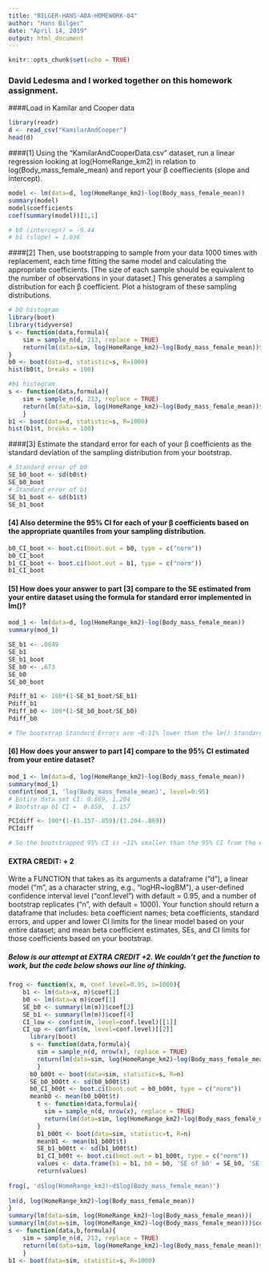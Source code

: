 ```yaml
---
title: "BILGER-HANS-ADA-HOMEWORK-04"
author: "Hans Bilger"
date: "April 14, 2019"
output: html_document
---
```


```r
knitr::opts_chunk$set(echo = TRUE)
```
### David Ledesma and I worked together on this homework assignment.

####Load in Kamilar and Cooper data
```r
library(readr)
d <- read_csv("KamilarAndCooper")
head(d)
```


####[1] Using the “KamilarAndCooperData.csv” dataset, run a linear regression looking at log(HomeRange_km2) in relation to log(Body_mass_female_mean) and report your β coeffiecients (slope and intercept).
```r

model <- lm(data=d, log(HomeRange_km2)~log(Body_mass_female_mean))
summary(model)
model$coefficients
coef(summary(model))[1,1]

# b0 (intercept) = -9.44
# b1 (slope) = 1.036

```

####[2] Then, use bootstrapping to sample from your data 1000 times with replacement, each time fitting the same model and calculating the appropriate coefficients. [The size of each sample should be equivalent to the number of observations in your dataset.] This generates a sampling distribution for each β coefficient. Plot a histogram of these sampling distributions.

```r
# b0 histogram
library(boot)
library(tidyverse)
s <- function(data,formula){  
	sim = sample_n(d, 213, replace = TRUE)
	return(lm(data=sim, log(HomeRange_km2)~log(Body_mass_female_mean))$coef[1])  
}
b0 <- boot(data=d, statistic=s, R=1000) 
hist(b0$t, breaks = 100)
```

```r
#b1 histogram
s <- function(data,formula){  
	sim = sample_n(d, 213, replace = TRUE)
	return(lm(data=sim, log(HomeRange_km2)~log(Body_mass_female_mean))$coef[2])  
	}
b1 <- boot(data=d, statistic=s, R=1000) 
hist(b1$t, breaks = 100)
```

####[3] Estimate the standard error for each of your β coefficients as the standard deviation of the sampling distribution from your bootstrap.
```r
# Standard error of b0
SE_b0_boot <- sd(b0$t)
SE_b0_boot
# Standard error of b1
SE_b1_boot <- sd(b1$t)
SE_b1_boot
```

#### [4] Also determine the 95% CI for each of your β coefficients based on the appropriate quantiles from your sampling distribution.
```r
b0_CI_boot <- boot.ci(boot.out = b0, type = c("norm"))
b0_CI_boot
b1_CI_boot <- boot.ci(boot.out = b1, type = c("norm"))
b1_CI_boot
```
#### [5] How does your answer to part [3] compare to the SE estimated from your entire dataset using the formula for standard error implemented in lm()?

```r
mod_1 <- lm(data=d, log(HomeRange_km2)~log(Body_mass_female_mean))
summary(mod_1)

SE_b1 <- .0849
SE_b1
SE_b1_boot
SE_b0 <- .673
SE_b0
SE_b0_boot

Pdiff_b1 <- 100*(1-SE_b1_boot/SE_b1)
Pdiff_b1
Pdiff_b0 <- 100*(1-SE_b0_boot/SE_b0)
Pdiff_b0

# The bootstrap Standard Errors are ~8-11% lower than the lm() Standard Errors.
```


#### [6] How does your answer to part [4] compare to the 95% CI estimated from your entire dataset?

```r
mod_1 <- lm(data=d, log(HomeRange_km2)~log(Body_mass_female_mean))
summary(mod_1)
confint(mod_1, 'log(Body_mass_female_mean)', level=0.95)
# Entire data set CI: 0.869, 1.204
# Bootstrap b1 CI =  0.859,  1.157 

PCIdiff <- 100*(1-(1.157-.859)/(1.204-.869))
PCIdiff

# So the bootstrapped 95% CI is ~11% smaller than the 95% CI from the entire dataset. 
```
#### EXTRA CREDIT: + 2
Write a FUNCTION that takes as its arguments a dataframe (“d”), a linear model (“m”, as a character string, e.g., “logHR~logBM”), a user-defined confidence interval level (“conf.level”) with default = 0.95, and a number of bootstrap replicates (“n”, with default = 1000). Your function should return a dataframe that includes: beta coefficient names; beta coefficients, standard errors, and upper and lower CI limits for the linear model based on your entire dataset; and mean beta coefficient estimates, SEs, and CI limits for those coefficients based on your bootstrap.

##### Below is our attempt at EXTRA CREDIT +2. We couldn't get the function to work, but the code below shows our line of thinking.

```r
frog <- function(x, m, conf.level=0.95, n=1000){
    b1 <- lm(data=x, m)$coef[2] 
    b0 <- lm(data=x m)$coef[1]
    SE_b0 <- summary(lm(m))$coef[3]
    SE_b1 <- summary(lm(m))$coef[4]
    CI_low <- confint(m, level=conf.level)[[1]]
    CI_up <- confint(m, level=conf.level)[[2]]
      library(boot)
      s <- function(data,formula){  
    	sim = sample_n(d, nrow(x), replace = TRUE)
	    return(lm(data=sim, log(HomeRange_km2)~log(Body_mass_female_mean))$coef[1])  
    	}
      b0_b00t <- boot(data=sim, statistic=s, R=n)
      SE_b0_b00tt <- sd(b0_b00t$t)
      b0_CI_b00t <- boot.ci(boot.out = b0_b00t, type = c("norm"))
      meanb0 <- mean(b0_b00t$t)
        t <- function(data,formula){  
    	  sim = sample_n(d, nrow(x), replace = TRUE)
	      return(lm(data=sim, log(HomeRange_km2)~log(Body_mass_female_mean))$coef[2])  
      	}
        b1_b00t <- boot(data=sim, statistic=t, R=n)
        meanb1 <- mean(b1_b00t$t)
        SE_b1_b00tt <- sd(b1_b00t$t)
        b1_CI_b00t <- boot.ci(boot.out = b1_b00t, type = c("norm"))
        values <- data.frame(b1 = b1, b0 = b0, 'SE of b0' = SE_b0, 'SE of b1' = SE_b1, CI_low = CI_low, CI_up = CI_up, 'b0 bootstrap' = b0_b00t, 'SE b0 bootstrap' = SE_b0_b00t, 'CI b0 bootstrap' = b0_CI_b00t, 'b1 bootstrap' = b1_b00t, 'SE b1 bootstrap' = SE_b1_b00t, 'CI b1 bootstrap' = b1_CI_b00t)
        return(values)
      
frog(, 'd$log(HomeRange_km2)~d$log(Body_mass_female_mean)')
    
lm(d, log(HomeRange_km2)~log(Body_mass_female_mean))
}
summary(lm(data=sim, log(HomeRange_km2)~log(Body_mass_female_mean)))
summary(lm(data=sim, log(HomeRange_km2)~log(Body_mass_female_mean)))$coef[3]
s <- function(data,b,formula){  
	sim = sample_n(d, 213, replace = TRUE)
	return(lm(data=sim, log(HomeRange_km2)~log(Body_mass_female_mean))$coef[2])  
	}
b1 <- boot(data=sim, statistic=s, R=1000) 
```
